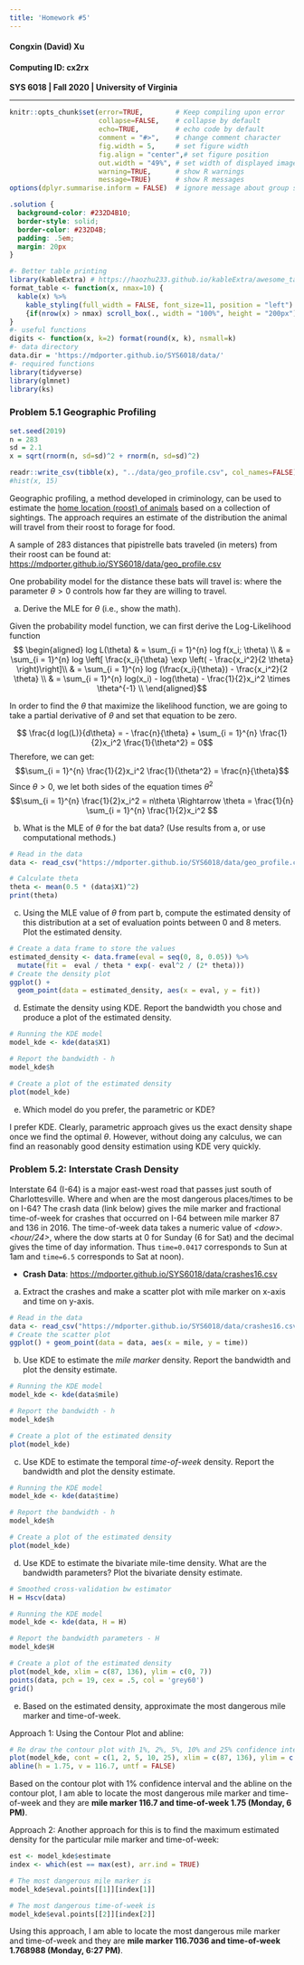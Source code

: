 ```yaml
---
title: 'Homework #5'
---
```

#### Congxin (David) Xu
#### Computing ID: cx2rx

**SYS 6018 | Fall 2020 | University of Virginia **

*******************************************

<!--- Below are global settings for knitr. You can override any of them by adding the changes to individual chunks --->

```r
knitr::opts_chunk$set(error=TRUE,        # Keep compiling upon error
                      collapse=FALSE,    # collapse by default
                      echo=TRUE,         # echo code by default
                      comment = "#>",    # change comment character
                      fig.width = 5,     # set figure width
                      fig.align = "center",# set figure position
                      out.width = "49%", # set width of displayed images
                      warning=TRUE,      # show R warnings
                      message=TRUE)      # show R messages
options(dplyr.summarise.inform = FALSE)  # ignore message about group structure
```

<!--- Solution Region --->
```css
.solution {
  background-color: #232D4B10;
  border-style: solid;
  border-color: #232D4B;
  padding: .5em;
  margin: 20px
}
```


<!--- Load Required R packages here --->
```r
#- Better table printing
library(kableExtra) # https://haozhu233.github.io/kableExtra/awesome_table_in_html.html
format_table <- function(x, nmax=10) {
  kable(x) %>% 
    kable_styling(full_width = FALSE, font_size=11, position = "left") %>% 
    {if(nrow(x) > nmax) scroll_box(., width = "100%", height = "200px") else .}
}
#- useful functions
digits <- function(x, k=2) format(round(x, k), nsmall=k)
#- data directory
data.dir = 'https://mdporter.github.io/SYS6018/data/'
#- required functions
library(tidyverse)
library(glmnet)
library(ks)
```




### Problem 5.1 Geographic Profiling

```r
set.seed(2019)
n = 283
sd = 2.1
x = sqrt(rnorm(n, sd=sd)^2 + rnorm(n, sd=sd)^2)

readr::write_csv(tibble(x), "../data/geo_profile.csv", col_names=FALSE)
#hist(x, 15)

```

Geographic profiling, a method developed in criminology, can be used to estimate the [home location (roost) of animals](https://www.sciencedirect.com/science/article/pii/S0022519305004157) based on a collection of sightings. The approach requires an estimate of the distribution the animal will travel from their roost to forage for food. 

A sample of $283$ distances that pipistrelle bats traveled (in meters) from their roost can be found at: 
<https://mdporter.github.io/SYS6018/data/geo_profile.csv>


One probability model for the distance these bats will travel is:
\begin{align*}
f(x; \theta) = \frac{x}{\theta} \exp \left( - \frac{x^2}{2 \theta} \right)
\end{align*}
where the parameter $\theta > 0$ controls how far they are willing to travel. 


a. Derive the MLE for $\theta$ (i.e., show the math). 

<div class="solution"> 
Given the probability model function, we can first derive the Log-Likelihood function
$$ \begin{aligned}
log L(\theta) & = \sum_{i = 1}^{n} log f(x_i; \theta) \\
& = \sum_{i = 1}^{n} log \left[ \frac{x_i}{\theta} \exp \left( - \frac{x_i^2}{2 \theta} \right)\right]\\
& = \sum_{i = 1}^{n} log (\frac{x_i}{\theta}) - \frac{x_i^2}{2 \theta} \\
& = \sum_{i = 1}^{n} log(x_i) - log(\theta) - \frac{1}{2}x_i^2 \times \theta^{-1} \\
\end{aligned}$$

In order to find the $\theta$ that maximize the likelihood function, we are going to take a partial derivative of $\theta$ and set that equation to be zero.

$$ \frac{d log(L)}{d\theta} = - \frac{n}{\theta} + \sum_{i = 1}^{n} \frac{1}{2}x_i^2 \frac{1}{\theta^2} = 0$$
Therefore, we can get:
$$\sum_{i = 1}^{n} \frac{1}{2}x_i^2 \frac{1}{\theta^2} =  \frac{n}{\theta}$$
Since $\theta > 0$, we let both sides of the equation times $\theta^2$
$$\sum_{i = 1}^{n} \frac{1}{2}x_i^2 =  n\theta \Rightarrow \theta = \frac{1}{n} \sum_{i = 1}^{n} \frac{1}{2}x_i^2 $$
</div>



b. What is the MLE of $\theta$ for the bat data? (Use results from a, or use computational methods.) 

<div class="solution"> 
```r
# Read in the data
data <- read_csv("https://mdporter.github.io/SYS6018/data/geo_profile.csv", col_names = F)

# Calculate theta
theta <- mean(0.5 * (data$X1)^2)
print(theta)
```

</div>



c. Using the MLE value of $\theta$ from part b, compute the estimated density of this distribution at a set of evaluation points between 0 and 8 meters. Plot the estimated density.

<div class="solution"> 
```r
# Create a data frame to store the values
estimated_density <- data.frame(eval = seq(0, 8, 0.05)) %>% 
  mutate(fit =  eval / theta * exp(- eval^2 / (2* theta)))
# Create the density plot
ggplot() + 
  geom_point(data = estimated_density, aes(x = eval, y = fit))
```

</div>



d. Estimate the density using KDE. Report the bandwidth you chose and produce a plot of the estimated density. 


<div class="solution"> 

```r
# Running the KDE model
model_kde <- kde(data$X1)

# Report the bandwidth - h
model_kde$h

# Create a plot of the estimated density
plot(model_kde)
```


</div>



e. Which model do you prefer, the parametric or KDE? 

<div class="solution"> 

I prefer KDE. Clearly, parametric approach gives us the exact density shape once we find the optimal $\theta$. However, without doing any calculus, we can find an reasonably good density estimation using KDE very quickly. 

</div>





### Problem 5.2: Interstate Crash Density

Interstate 64 (I-64) is a major east-west road that passes just south of Charlottesville. Where and when are the most dangerous places/times to be on I-64? The crash data (link below) gives the mile marker and fractional time-of-week for crashes that occurred on I-64 between mile marker 87 and 136 in 2016. The time-of-week data takes a numeric value of *\<dow\>.\<hour/24\>*, where the dow starts at 0 for Sunday (6 for Sat) and the decimal gives the time of day information. Thus `time=0.0417` corresponds to Sun at 1am and `time=6.5` corresponds to Sat at noon). 

- **Crash Data**: <https://mdporter.github.io/SYS6018/data/crashes16.csv>


a. Extract the crashes and make a scatter plot with mile marker on x-axis and time on y-axis. 


<div class="solution"> 

```r
# Read in the data
data <- read_csv("https://mdporter.github.io/SYS6018/data/crashes16.csv")
# Create the scatter plot
ggplot() + geom_point(data = data, aes(x = mile, y = time))
```


</div>



b. Use KDE to estimate the *mile marker* density. Report the bandwidth and plot the density estimate. 

<div class="solution"> 
```r
# Running the KDE model
model_kde <- kde(data$mile)

# Report the bandwidth - h
model_kde$h

# Create a plot of the estimated density
plot(model_kde)
```

</div>


c. Use KDE to estimate the temporal *time-of-week* density. Report the bandwidth and plot the density estimate. 

<div class="solution"> 
```r
# Running the KDE model
model_kde <- kde(data$time)

# Report the bandwidth - h
model_kde$h

# Create a plot of the estimated density
plot(model_kde)
```
</div>



d. Use KDE to estimate the bivariate mile-time density. What are the bandwidth parameters? Plot the bivariate density estimate. 


<div class="solution"> 
```r
# Smoothed cross-validation bw estimator
H = Hscv(data)

# Running the KDE model
model_kde <- kde(data, H = H)

# Report the bandwidth parameters - H
model_kde$H

# Create a plot of the estimated density
plot(model_kde, xlim = c(87, 136), ylim = c(0, 7))
points(data, pch = 19, cex = .5, col = 'grey60')
grid() 
```
</div>


e. Based on the estimated density, approximate the most dangerous mile marker and time-of-week. 

<div class="solution"> 
Approach 1: Using the Contour Plot and abline: 
```r
# Re draw the contour plot with 1%, 2%, 5%, 10% and 25% confidence interval
plot(model_kde, cont = c(1, 2, 5, 10, 25), xlim = c(87, 136), ylim = c(0, 7))
abline(h = 1.75, v = 116.7, untf = FALSE)
```
Based on the contour plot with 1% confidence interval and the abline on the contour plot, I am able to locate the most dangerous mile marker and time-of-week and they are **mile marker 116.7 and time-of-week 1.75 (Monday, 6 PM)**.


Approach 2: Another approach for this is to find the maximum estimated density for the particular mile marker and time-of-week:
```r
est <- model_kde$estimate
index <- which(est == max(est), arr.ind = TRUE)

# The most dangerous mile marker is 
model_kde$eval.points[[1]][index[1]]

# The most dangerous time-of-week is 
model_kde$eval.points[[2]][index[2]]
```
Using this approach, I am able to locate the most dangerous mile marker and time-of-week and they are **mile marker 116.7036 and time-of-week 1.768988 (Monday, 6:27 PM)**.
</div>

